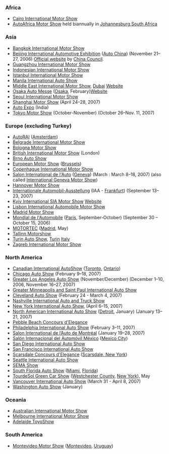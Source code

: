 {{Main|Auto show}}

=== Africa ===
* [[Cairo International Motor Show]]
* [[AutoAfrica Motor Show]] held biannually in [[Johannesburg]],[[South Africa]]

=== Asia ===
* [[Bangkok International Motor Show]]
* [[Beijing International Automotive Exhibition]] ([[Auto China]]) (November 21&ndash;27, 2006) [http://www.china-autoshow.com/ Official website] by [http://english.ccpit.org China Council].
* [[Guangzhou International Motor Show]]
* [[Indonesian International Motor Show]]
* [[Istanbul International Motor Show]]
* [[Manila International Auto Show]]
* [[Middle East International Motor Show]], [[Dubai]] [http://www.dubaimotorshow.com Website]
* [[Osaka Auto Messe]] ([[Osaka]], February)[http://www.automesse.jp/ Website]
* [[Seoul International Motor Show]]
* [[Shanghai Motor Show]] (April 24&ndash;28, 2007)
* [[Auto Expo]] (India)
* [[Tokyo Motor Show]] (October-November) (October 26&ndash;Nov. 11, 2007)

===Europe (excluding Turkey)===
* [[AutoRAI]] ([[Amsterdam]])
* [[Belgrade International Motor Show]]
* [[Bologna Motor Show]]
* [[British International Motor Show]] (London)
* [[Brno Auto Show]]
* [[European Motor Show]] ([[Brussels]])
* [[Copenhague International Motor Show]]
* [[Salon International de l'Auto]] ([[Geneva]]) (March : March 8&ndash;18, 2007) (also called [[International Geneva Motor Show]])
* [[Hannover Motor Show]] {{Greenvehiclesection}}
* [[Internationale Automobil-Ausstellung]] (IAA - [[Frankfurt]]) (September 13&ndash;23, 2007)
* [[Kyiv International SIA Motor Show]] [http://www.autoexpo.ua/eng/ex/sia/ Website]
* [[Lisbon International Automobile Motor Show]]
* [[Madrid Motor Show]]
* [[Mondial de l'Automobile]] ([[Paris]], September-October) (September 30 &ndash; October 15, 2006)
* [[MOTORTEC]] ([[Madrid]], May)
* [[Tallinn Motorshow]]
* [[Turin Auto Show]], [[Turin]] [[Italy]]
* [[Zagreb International Motor Show]]

=== North America ===
* [[Canadian International AutoShow]] ([[Toronto]], [[Ontario]])
* [[Chicago Auto Show]] (February 9&ndash;18, 2007)
* [[Greater Los Angeles Auto Show]] (November/December) (December 1&ndash;10, 2006, November 16&ndash;27, 2007)
* [[Greater Minneapolis and Saint Paul International Auto Show]]
* [[Cleveland Auto Show]] (February 24 - March 4, 2007)
* [[Nashville International Auto and Truck Show]]
* [[New York International Auto Show]], (April 6&ndash;15, 2007) 
* [[North American International Auto Show]] ([[Detroit]], January) (January 13&ndash;21, 2007)
* [[Pebble Beach Concours d'Elegance]]
* [[Philadelphia International Auto Show]] (February 3&ndash;11, 2007)
* [[Salon International de l’Auto de Montréal]] (January 19&ndash;28, 2007) 
* [[Salón Internacional del Automóvil México]] ([[Mexico City]])
* [[San Diego International Auto Show]]
* [[San Francisco International Auto Show]]
* [[Scarsdale Concours d'Elegance]] ([[Scarsdale, New York]])
* [[Seattle International Auto Show]]
* [[SEMA|SEMA Show]]
* [[South Florida Auto Show]] ([[Miami]], [[Florida]])
* [[TourdeSol Green Car Show]] ([[Westchester County]], [[New York]]),  May
* [[Vancouver International Auto Show]] (March 31 - April 8, 2007)
* [[Washington Auto Show]] (January)

=== Oceania ===
* [[Australian International Motor Show]]
* [[Melbourne International Motor Show]]
* [[Adelaide ToyoShow]]

=== South America ===
* [[Montevideo Motor Show]] ([[Montevideo]], [[Uruguay]])

[[Category:Auto shows| ]]
